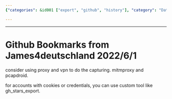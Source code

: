 ```yaml
---
{"categories": &id001 ["export", "github", "history"], "category": "Data Capture", "date": "2023-12-22 23:52:59", "description": "This article explains a method for capturing Github data by utilizing proxies and VPNs, along with tools like mitmproxy, pcapdroid, and gh_stars_export to handle accounts requiring cookies or credentials.", "tags": *id001, "title": "Github Bookmarks from James4deutschland"}

---
```


------

# Github Bookmarks from James4deutschland 2022/6/1

consider using proxy and vpn to do the capturing. mitmproxy and pcapdroid.

for accounts with cookies or credentials, you can use custom tool like gh_stars_export.


